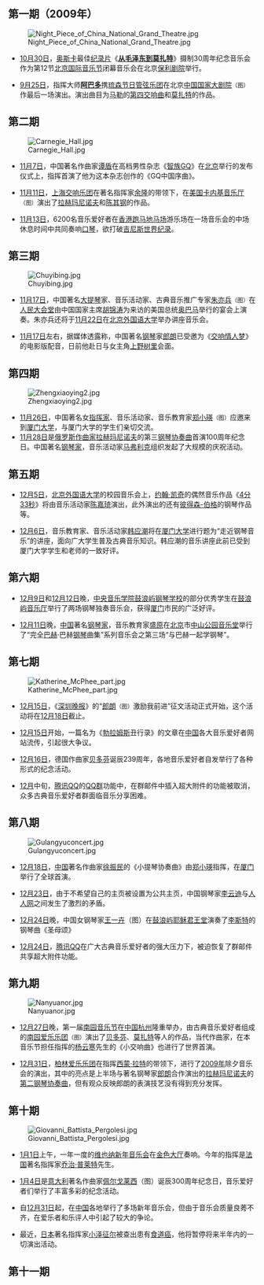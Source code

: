 ==第一期（2009年）==
[[File:Night_Piece_of_China_National_Grand_Theatre.jpg|right]]
*[[10月30日|10月30日]]，[[奥斯卡金像奖|奥斯卡]]最佳[[纪录片|纪录片]]《'''[[从毛泽东到莫扎特|从毛泽东到莫扎特]]'''》摄制30周年纪念音乐会作为第12节[[北京国际音乐节|北京国际音乐节]]闭幕音乐会在北京[[保利剧院|保利剧院]]举行。

*[[9月25日|9月25日]]，指挥大师'''[[阿巴多|阿巴多]]'''携[[琉森节日管弦乐团|琉森节日管弦乐团]]在北京[[中国国家大剧院|中国国家大剧院]]<small>（图）</small>作最后一场演出。演出曲目为[[马勒|马勒]]的[[第四交响曲_(马勒)|第四交响曲]]和[[莫扎特|莫扎特]]的作品。

==第二期==
[[File:Carnegie_Hall.jpg|right]]
*[[11月7日|11月7日]]，中国著名作曲家[[谭盾|谭盾]]在高档男性杂志《[[智族GQ|智族GQ]]》在[[北京|北京]]举行的发布仪式上，指挥首演了他为这本杂志创作的《GQ中国序曲》。

*[[11月11日|11月11日]]，[[上海交响乐团|上海交响乐团]]在著名指挥家[[余隆|余隆]]的带领下，在[[美国|美国]][[卡内基音乐厅|卡内基音乐厅]]<small>（图）</small>演出了[[拉赫玛尼诺夫|拉赫玛尼诺夫]]和[[陈其钢|陈其钢]]的作品。

*[[11月13日|11月13日]]，6200名音乐爱好者在[[香港|香港]][[跑马地马场|跑马地马场]]游乐场在一场音乐会的中场休息时间中共同奏响[[口琴|口琴]]，欲打破[[吉尼斯世界纪录|吉尼斯世界纪录]]。


==第三期==
[[File:Chuyibing.jpg|right]]
*[[11月17日|11月17日]]，中国著名[[大提琴|大提琴]]家、音乐活动家、古典音乐推广专家[[朱亦兵|朱亦兵]]<small>（图）</small>在[[人民大会堂|人民大会堂]]由中国国家主席[[胡锦涛|胡锦涛]]为来访的美国总统[[奥巴马|奥巴马]]举行的宴会上演奏。朱亦兵还将于[[11月22日|11月22日]]在[[北京外国语大学|北京外国语大学]]举办讲座音乐会。

*[[11月17日|11月17日]]左右，据媒体透露称，中国著名[[钢琴|钢琴]]家[[郎朗|郎朗]]已受邀为《[[交响情人梦|交响情人梦]]》的电影版配音，日前他赴日与女主角[[上野树里|上野树里]]会面。


==第四期==
[[File:Zhengxiaoying2.jpg|right]]
*[[11月26日|11月26日]]，中国著名女[[指挥家|指挥家]]、音乐活动家、音乐教育家[[郑小瑛|郑小瑛]]<small>（图）</small>应邀来到[[厦门大学|厦门大学]]，与厦门大学的学生们亲切交流。
*[[11月28日|11月28日]]是[[俄罗斯|俄罗斯]][[作曲家|作曲家]][[拉赫玛尼诺夫|拉赫玛尼诺夫]]的第三[[钢琴|钢琴]][[协奏曲|协奏曲]]首演100周年纪念日。中国著名[[钢琴家|钢琴家]]，音乐活动家[[马弗利克|马弗利克]]组织发起了大规模的庆祝活动。


==第五期==
*[[12月5日|12月5日]]，[[北京外国语大学|北京外国语大学]]的校园音乐会上，[[约翰·凯奇|约翰·凯奇]]的偶然音乐作品《[[4分33秒|4分33秒]]》将由音乐活动家[[陈嘉琦|陈嘉琦]]演出，此外演出的还有[[彼得森-伯格|彼得森-伯格]]的钢琴作品等。

*[[12月6日|12月6日]]，音乐教育家、音乐活动家[[韩应潮|韩应潮]]将在[[厦门大学|厦门大学]]进行题为“走近钢琴音乐”的讲座，面向广大学生普及古典音乐知识。韩应潮的音乐讲座此前已受到厦门大学学生和老师的一致好评。

==第六期==
*[[12月9日|12月9日]]和[[12月12日|12月12日]]晚，[[中央音乐学院|中央音乐学院]][[鼓浪屿钢琴学校|鼓浪屿钢琴学校]]的部分优秀学生在[[鼓浪屿音乐厅|鼓浪屿音乐厅]]举行了两场钢琴独奏音乐会，获得[[厦门|厦门]]市民的广泛好评。

*[[12月11日|12月11日]]晚，[[中国|中国]]著名[[钢琴家|钢琴家]]，音乐教育家[[盛原|盛原]]在[[北京|北京]]市[[中山公园音乐堂|中山公园音乐堂]]举行了“完全[[巴赫|巴赫]]·巴赫[[钢琴|钢琴]]曲集”系列音乐会之第三场“与巴赫一起学钢琴”。

==第七期==
[[File:Katherine_McPhee_part.jpg|right]]
*[[12月15日|12月15日]]，《[[深圳晚报|深圳晚报]]》的“[[郎朗|郎朗]]<small>（图）</small>激励我前进”征文活动正式开始，这个活动将在[[12月18日|12月18日]]截止。

*[[12月15日|12月15日]]开始，一篇名为《[[勃拉姆斯|勃拉姆斯]]丑行录》的文章在[[中国|中国]]各大音乐爱好者网站流传，引起很大争议。

*[[12月16日|12月16日]]，德国作曲家[[贝多芬|贝多芬]]诞辰239周年，各地音乐爱好者自发举行了各种形式的纪念活动。

*[[12月|12月]]中旬，[[腾讯QQ|腾讯QQ]]的[[QQ群|QQ群]]功能中，在群邮件中插入超大附件的功能被取消，众多古典音乐爱好者群面临音乐分享困难。

==第八期==
[[File:Gulangyuconcert.jpg|right]]
*[[12月18日|12月18日]]，[[中国|中国]]著名作曲家[[徐振民|徐振民]]的《小提琴协奏曲》由[[郑小瑛|郑小瑛]]指挥，在[[厦门|厦门]]举行了全球首演。

*[[12月23日|12月23日]]，由于不希望自己的主页被设置为公共主页，中国钢琴家[[李云迪|李云迪]]与[[人人网|人人网]]之间发生了激烈的矛盾。

*[[12月24日|12月24日]]晚，中国女钢琴家[[王一卉|王一卉]]（图）在[[鼓浪屿|鼓浪屿]][[耶稣君王堂|耶稣君王堂]]演奏了[[李斯特·費倫茨|李斯特]]的钢琴曲《圣母颂》

*[[12月24日|12月24日]]，[[腾讯QQ|腾讯QQ]]在广大古典音乐爱好者的强大压力下，被迫恢复了群邮件共享超大附件功能。

==第九期==
[[File:Nanyuanor.jpg|right]]
*[[12月27日|12月27日]]晚，第一届[[南园音乐节|南园音乐节]]在[[中国|中国]][[杭州|杭州]]隆重举办，由古典音乐爱好者组成的[[南园爱乐乐团|南园爱乐乐团]]<small>（图）</small>演出了[[贝多芬|贝多芬]]、[[莫扎特|莫扎特]]等人的作品，当代作曲家，在本音乐节担任指挥的[[杨云寒|杨云寒]]先生的《小交响曲》也进行了世界首演。

*[[12月31日|12月31日]]，[[柏林爱乐乐团|柏林爱乐乐团]]在指挥[[西蒙·拉特|西蒙·拉特]]的带领下，进行了[[2009年|2009年]]除夕音乐会的演出，其中的亮点是上半场与著名钢琴家[[郎朗|郎朗]]合作演出的[[拉赫玛尼诺夫|拉赫玛尼诺夫]]的[[第2钢琴协奏曲_(拉赫玛尼诺夫)|第二钢琴协奏曲]]，但有观众反映郎朗的表演技艺没有得到充分发挥。


==第十期==
[[File:Giovanni_Battista_Pergolesi.jpg|right]]
*[[1月1日|1月1日]]上午，一年一度的[[维也纳新年音乐会|维也纳新年音乐会]]在[[金色大厅|金色大厅]]奏响。今年的指挥是[[法国|法国]]著名指挥家[[乔治·普莱特|乔治·普莱特]]先生。

*[[1月4日|1月4日]]是[[意大利|意大利]]著名作曲家[[佩尔戈莱西|佩尔戈莱西]]（图）诞辰300周年纪念日，音乐爱好者们举行了丰富多彩的纪念活动。

*自[[12月31日|12月31日]]起，在[[中国|中国]]各地举行了多场新年音乐会，但由于音乐会质量良莠不齐，在爱乐者和乐评人中引起了较大的争论。

*最近，[[日本|日本]]著名指挥家[[小泽征尔|小泽征尔]]被查出患有[[食道癌|食道癌]]，他将暂停将来半年内的一切演出活动。

==第十一期==